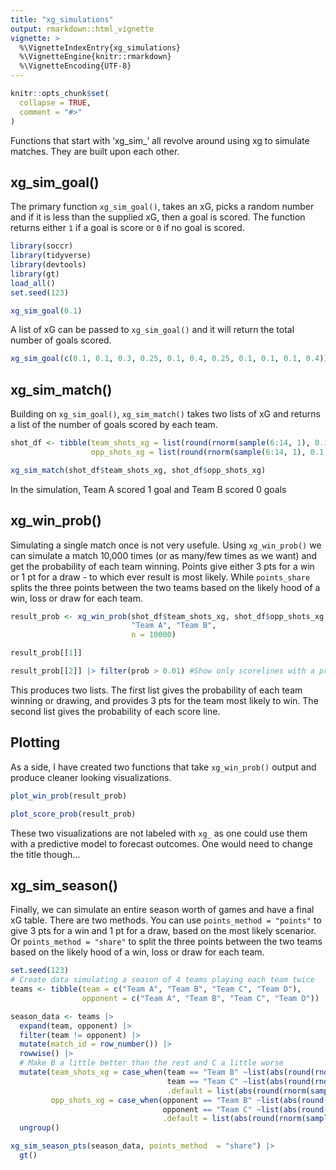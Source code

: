 ```yaml
---
title: "xg_simulations"
output: rmarkdown::html_vignette
vignette: >
  %\VignetteIndexEntry{xg_simulations}
  %\VignetteEngine{knitr::rmarkdown}
  %\VignetteEncoding{UTF-8}
---
```


```r
knitr::opts_chunk$set(
  collapse = TRUE,
  comment = "#>"
)
```

Functions that start with 'xg_sim_' all revolve around using xg to simulate matches. They are built upon each other. 

## xg_sim_goal()
The primary function `xg_sim_goal()`, takes an xG, picks a random number and if it is less than the supplied xG, then a goal is scored. The function returns either `1` if a goal is score or `0` if no goal is scored.

```r
library(soccr)
library(tidyverse)
library(devtools)
library(gt)
load_all()
set.seed(123)
```

```r
xg_sim_goal(0.1)
```

 A list of xG can be passed to `xg_sim_goal()` and it will return the total number of goals scored.

```r
xg_sim_goal(c(0.1, 0.1, 0.3, 0.25, 0.1, 0.4, 0.25, 0.1, 0.1, 0.1, 0.4))
```

## xg_sim_match()
Building on `xg_sim_goal()`, `xg_sim_match()` takes two lists of xG and returns a list of the number of goals scored by each team.

```r

shot_df <- tibble(team_shots_xg = list(round(rnorm(sample(6:14, 1), 0.1, 0.05),2)), # Random dist that looks more
                  opp_shots_xg = list(round(rnorm(sample(6:14, 1), 0.1, 0.05),2)))  # like a real match

xg_sim_match(shot_df$team_shots_xg, shot_df$opp_shots_xg)

```

In the simulation, Team A scored 1 goal and Team B scored 0 goals

## xg_win_prob()
Simulating a single match once is not very usefule. Using `xg_win_prob()` we can simulate a match 10,000 times (or as many/few times as we want) and get the probability of each team winning. Points give either 3 pts for a win or 1 pt for a draw - to which ever result is most likely. While `points_share` splits the three points between the two teams based on the likely hood of a win, loss or draw for each team.

```r
result_prob <- xg_win_prob(shot_df$team_shots_xg, shot_df$opp_shots_xg,
                           "Team A", "Team B",
                           n = 10000)

result_prob[[1]]

result_prob[[2]] |> filter(prob > 0.01) #Show only scorelines with a probability greater than 1%

```

This produces two lists. The first list gives the probability of each team winning or drawing, and provides 3 pts for the team most likely to win. The second list gives the probability of each score line.

## Plotting
As a side, I have created two functions that take `xg_win_prob()` output and produce cleaner looking visualizations.

```r
plot_win_prob(result_prob)
```

```r
plot_score_prob(result_prob)
```

These two visualizations are not labeled with `xg_` as one could use them with a predictive model to forecast outcomes. One would need to change the title though...

## xg_sim_season()

Finally, we can simulate an entire season worth of games and have a final xG table. There are two methods. You can use `points_method = "points"` to give 3 pts for a win and 1 pt for a draw, based on the most likely scenarior. Or `points_method = "share"` to split the three points between the two teams based on the likely hood of a win, loss or draw for each team.

```r
set.seed(123)
# Create data simulating a season of 4 teams playing each team twice
teams <- tibble(team = c("Team A", "Team B", "Team C", "Team D"), 
                opponent = c("Team A", "Team B", "Team C", "Team D"))

season_data <- teams |>
  expand(team, opponent) |>
  filter(team != opponent) |>
  mutate(match_id = row_number()) |>
  rowwise() |>
  # Make B a little better than the rest and C a little worse
  mutate(team_shots_xg = case_when(team == "Team B" ~list(abs(round(rnorm(sample(10:18, 1), 0.15, 0.08), 2))),
                                   team == "Team C" ~list(abs(round(rnorm(sample(6:12, 1), 0.1, 0.05), 2))),
                                   .default = list(abs(round(rnorm(sample(8:16, 1), 0.1, 0.05), 2)))),
         opp_shots_xg = case_when(opponent == "Team B" ~list(abs(round(rnorm(sample(10:18, 1), 0.15, 0.08), 2))),
                                  opponent == "Team C" ~list(abs(round(rnorm(sample(6:12, 1), 0.1, 0.05), 2))),
                                  .default = list(abs(round(rnorm(sample(8:16, 1), 0.1, 0.05), 2))))) |>
  ungroup()

xg_sim_season_pts(season_data, points_method  = "share") |>
  gt()

```
